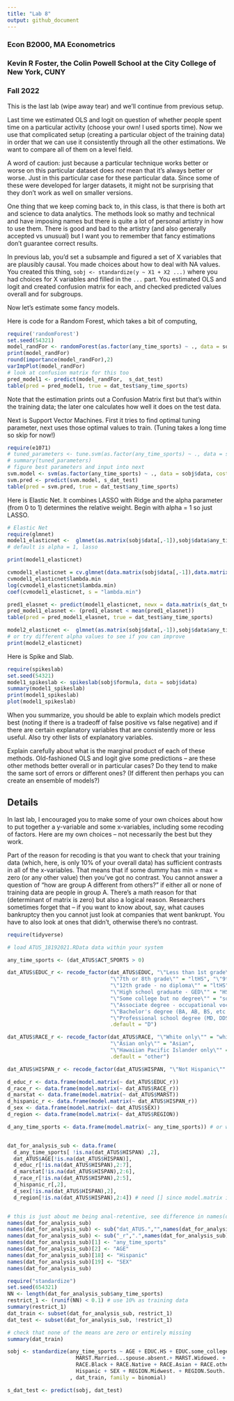 ---
title: "Lab 8"
output: github_document
---

### Econ B2000, MA Econometrics
### Kevin R Foster, the Colin Powell School at the City College of New York, CUNY
### Fall 2022


This is the last lab (wipe away tear) and we'll continue from previous setup.

Last time we estimated OLS and logit on question of whether people spent time on a particular activity (choose your own! I used sports time). Now we use that complicated setup (creating a particular object of the training data) in order that we can use it consistently through all the other estimations. We want to compare all of them on a level field. 

A word of caution: just because a particular technique works better or worse on this particular dataset does *not* mean that it's always better or worse. Just in this particular case for these particular data. Since some of these were developed for larger datasets, it might not be surprising that they don't work as well on smaller versions.

One thing that we keep coming back to, in this class, is that there is both art and science to data analytics. The methods look so mathy and technical and have imposing names but there is quite a lot of personal artistry in how to use them. There is good and bad to the artistry (and also generally accepted vs unusual) but I want you to remember that fancy estimations don't guarantee correct results.

In previous lab, you'd set a subsample and figured a set of X variables that are plausibly causal. You made choices about how to deal with NA values. You created this thing, `sobj <- standardize(y ~ X1 + X2 ...)` where you had choices for X variables and filled in the `...` part. You estimated OLS and logit and created confusion matrix for each, and checked predicted values overall and for subgroups.

Now let's estimate some fancy models.

Here is code for a Random Forest, which takes a bit of computing,
```{r eval = FALSE}
require('randomForest')
set.seed(54321)
model_randFor <- randomForest(as.factor(any_time_sports) ~ ., data = sobj$data, importance=TRUE, proximity=TRUE)
print(model_randFor)
round(importance(model_randFor),2)
varImpPlot(model_randFor)
# look at confusion matrix for this too
pred_model1 <- predict(model_randFor,  s_dat_test)
table(pred = pred_model1, true = dat_test$any_time_sports)
```
Note that the estimation prints out a Confusion Matrix first but that's within the training data; the later one calculates how well it does on the test data.

Next is Support Vector Machines. First it tries to find optimal tuning parameter, next uses those optimal values to train. (Tuning takes a long time so skip for now!)
```{r eval = FALSE}
require(e1071)
# tuned_parameters <- tune.svm(as.factor(any_time_sports) ~ ., data = sobj$data, gamma = 10^(-3:0), cost = 10^(-2:2)) 
# summary(tuned_parameters)
# figure best parameters and input into next
svm.model <- svm(as.factor(any_time_sports) ~ ., data = sobj$data, cost = 1, gamma = 0.1)
svm.pred <- predict(svm.model, s_dat_test)
table(pred = svm.pred, true = dat_test$any_time_sports)

```

Here is Elastic Net. It combines LASSO with Ridge and the alpha parameter (from 0 to 1) determines the relative weight. Begin with alpha = 1 so just LASSO.
```{r eval = FALSE}
# Elastic Net
require(glmnet)
model1_elasticnet <-  glmnet(as.matrix(sobj$data[,-1]),sobj$data$any_time_sports) 
# default is alpha = 1, lasso

print(model1_elasticnet)

cvmodel1_elasticnet = cv.glmnet(data.matrix(sobj$data[,-1]),data.matrix(sobj$data$any_time_sports)) 
cvmodel1_elasticnet$lambda.min
log(cvmodel1_elasticnet$lambda.min)
coef(cvmodel1_elasticnet, s = "lambda.min")

pred1_elasnet <- predict(model1_elasticnet, newx = data.matrix(s_dat_test), s = cvmodel1_elasticnet$lambda.min)
pred_model1_elasnet <- (pred1_elasnet < mean(pred1_elasnet)) 
table(pred = pred_model1_elasnet, true = dat_test$any_time_sports)

model2_elasticnet <-  glmnet(as.matrix(sobj$data[,-1]),sobj$data$any_time_sports, alpha = 0) 
# or try different alpha values to see if you can improve
print(model2_elasticnet)
```

Here is Spike and Slab.
```{r eval = FALSE}
require(spikeslab)
set.seed(54321)
model1_spikeslab <- spikeslab(sobj$formula, data = sobj$data)
summary(model1_spikeslab)
print(model1_spikeslab)
plot(model1_spikeslab)


```


When you summarize, you should be able to explain which models predict best (noting if there is a tradeoff of false positive vs false negative) and if there are certain explanatory variables that are consistently more or less useful. Also try other lists of explanatory variables.

Explain carefully about what is the marginal product of each of these methods. Old-fashioned OLS and logit give some predictions -- are these other methods better overall or in particular cases? Do they tend to make the same sort of errors or different ones? (If different then perhaps you can create an ensemble of models?)

## Details

In last lab, I encouraged you to make some of your own choices about how to put together a y-variable and some x-variables, including some recoding of factors. Here are my own choices -- not necessarily the best but they work.

Part of the reason for recoding is that you want to check that your training data (which, here, is only 10% of your overall data) has sufficient contrasts in all of the x-variables. That means that if some dummy has min = max = zero (or any other value) then you've got no contrast. You cannot answer a question of "how are group A different from others?" if either all or none of training data are people in group A. There's a math reason for that (determinant of matrix is zero) but also a logical reason. Researchers sometimes forget that -- if you want to know about, say, what causes bankruptcy then you cannot just look at companies that went bankrupt. You have to also look at ones that didn't, otherwise there's no contrast. 

```{r eval = FALSE}

require(tidyverse)

# load ATUS_18192021.RData data within your system

any_time_sports <- (dat_ATUS$ACT_SPORTS > 0)

dat_ATUS$EDUC_r <- recode_factor(dat_ATUS$EDUC, "\"Less than 1st grade\"" = "ltHS", "\"1st, 2nd, 3rd, or 4th grade\"" = "ltHS", "\"5th or 6th grade\""  = "ltHS",
                                 "\"7th or 8th grade\"" = "ltHS", "\"9th grade\"" = "ltHS", "\"10th grade\"" = "ltHS", "\"11th grade\"" = "ltHS", 
                                 "\"12th grade - no diploma\"" = "ltHS",
                                 "\"High school graduate - GED\"" = "HS", "\"High school graduate - diploma\"" = "HS", 
                                 "\"Some college but no degree\"" = "some_college",
                                 "\"Associate degree - occupational vocational\"" = "associate", "\"Associate degree - academic program\"" = "associate",
                                 "\"Bachelor's degree (BA, AB, BS, etc.)\"" = "bachelor", "\"Master's degree (MA, MS, MEng, MEd, MSW, etc.)\"" = "master",
                                 "\"Professional school degree (MD, DDS, DVM, etc.)\"" = "prof_or_PhD", "\"Doctoral degree (PhD, EdD, etc.)\"" = "prof_or_PhD",
                                 .default = "D")

dat_ATUS$RACE_r <- recode_factor(dat_ATUS$RACE, "\"White only\"" = "white", "\"Black only\"" = "Black", "\"American Indian, Alaskan Native\"" = "Native",
                                 "\"Asian only\"" = "Asian", 
                                 "\"Hawaiian Pacific Islander only\"" = "Native",
                                 .default = "other")

dat_ATUS$HISPAN_r <- recode_factor(dat_ATUS$HISPAN, "\"Not Hispanic\"" = "not", .default = "Hispanic")

d_educ_r <- data.frame(model.matrix(~ dat_ATUS$EDUC_r))
d_race_r <- data.frame(model.matrix(~ dat_ATUS$RACE_r))
d_marstat <- data.frame(model.matrix(~ dat_ATUS$MARST))
d_hispanic_r <- data.frame(model.matrix(~ dat_ATUS$HISPAN_r))
d_sex <- data.frame(model.matrix(~ dat_ATUS$SEX))
d_region <- data.frame(model.matrix(~ dat_ATUS$REGION))

d_any_time_sports <- data.frame(model.matrix(~ any_time_sports)) # or whatever time use you choose 


dat_for_analysis_sub <- data.frame(
  d_any_time_sports[ !is.na(dat_ATUS$HISPAN) ,2],
  dat_ATUS$AGE[!is.na(dat_ATUS$HISPAN)],
  d_educ_r[!is.na(dat_ATUS$HISPAN),2:7],
  d_marstat[!is.na(dat_ATUS$HISPAN),2:6],
  d_race_r[!is.na(dat_ATUS$HISPAN),2:5],
  d_hispanic_r[,2],
  d_sex[!is.na(dat_ATUS$HISPAN),2],
  d_region[!is.na(dat_ATUS$HISPAN),2:4]) # need [] since model.matrix includes intercept term


# this is just about me being anal-retentive, see difference in names(dat_for_analysis_sub) before and after running this bit
names(dat_for_analysis_sub)
names(dat_for_analysis_sub) <- sub("dat_ATUS.","",names(dat_for_analysis_sub))
names(dat_for_analysis_sub) <- sub("_r",".",names(dat_for_analysis_sub))
names(dat_for_analysis_sub)[1] <- "any_time_sports"
names(dat_for_analysis_sub)[2] <- "AGE"
names(dat_for_analysis_sub)[18] <- "Hispanic"
names(dat_for_analysis_sub)[19] <- "SEX"
names(dat_for_analysis_sub)

require("standardize")
set.seed(654321)
NN <- length(dat_for_analysis_sub$any_time_sports)
restrict_1 <- (runif(NN) < 0.1) # use 10% as training data
summary(restrict_1)
dat_train <- subset(dat_for_analysis_sub, restrict_1)
dat_test <- subset(dat_for_analysis_sub, !restrict_1)

# check that none of the means are zero or entirely missing
summary(dat_train)

sobj <- standardize(any_time_sports ~ AGE + EDUC.HS + EDUC.some_college + EDUC.associate + EDUC.bachelor + EDUC.master + EDUC.prof_or_PhD + 
                      MARST.Married...spouse.absent.+ MARST.Widowed. + MARST.Divorced. + MARST.Separated. + MARST.Never.married. +
                      RACE.Black + RACE.Native + RACE.Asian + RACE.other +
                      Hispanic + SEX + REGION.Midwest. + REGION.South. + REGION.West.
                    , dat_train, family = binomial)

s_dat_test <- predict(sobj, dat_test)


```

